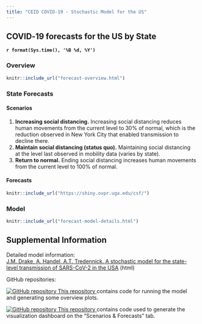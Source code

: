```yaml
---
title: "CEID COVID-19 - Stochastic Model for the US"
---
```



<p id="disclaimer"></p>

## COVID‑19 forecasts for the US by State {.tabset .tabset-fade}
<strong>`r format(Sys.time(), '%B %d, %Y')`</strong>

### Overview

```r
knitr::include_url("forecast-overview.html")
```
<script>iFrameResize({ log: false }, '#forecast-overview')</script>

### State Forecasts {#state-forecasts}

#### Scenarios

1. **Increasing social distancing.** Increasing social distancing reduces human movements from the current level to 30% of normal, which is the reduction observed in New York City that enabled transmission to decline there.
2. **Maintain social distancing (status quo).** Maintaining social distancing at the level last observed in mobility data (varies by state).
3. **Return to normal.** Ending social distancing increases human movements from the current level to 100% of normal. 

#### Forecasts 

```r
knitr::include_url("https://shiny.ovpr.uga.edu/csf/")
```
<!-- <script>iFrameResize({ log: false }, '#nCov-tracker')</script> -->

### Model

<!-- <img src='output/figures/scenarios-legend.png' style='width:700px'/> -->

<!-- ![](output/figures/scenarios-legend-simple.png){ width=350px } -->

```r
knitr::include_url("forecast-model-details.html")
```
<script>iFrameResize({ log: false }, '#forecast-model')</script>


## Supplemental Information

<div class="container-frames">

<p>Detailed model information:<br>
  <a href="forecast-suplement.html" target="_blank">
  J.M. Drake, A. Handel, A.T. Tredennick. A stochastic model for the state-level transmission of SARS-CoV-2 in the USA</a> (html)
</p>

<!-- Preprint: [download]() -->

GitHub repositories:

<p>
  <a href="https://github.com/CEIDatUGA/COVID-stochastic-fitting" target="_blank">
    <img src="images/GitHub-Mark-64px.png" id="github-icon" alt="GitHub repository"/>
    This repository
    </a> contains code for running the model and generating some overview plots.
</p>

<p>
  <a href="https://github.com/CEIDatUGA/COVID-shiny-forecast" target="_blank">
    <img src="images/GitHub-Mark-64px.png" id="github-icon" alt="GitHub repository"/>
    This repository
  </a> contains code used to generate the visualization dashboard on the "Scenarios & Forecasts" tab.
</p>

</div>